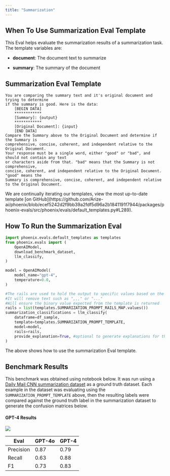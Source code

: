 ```yaml
---
title: "Summarization"
---
```


## When To Use Summarization Eval Template

This Eval helps evaluate the summarization results of a summarization task. The template variables are:

* **document**: The document text to summarize

* **summary**: The summary of the document

## Summarization Eval Template

```
You are comparing the summary text and it's original document and trying to determine
if the summary is good. Here is the data:
    [BEGIN DATA]
    ************
    [Summary]: {output}
    ************
    [Original Document]: {input}
    [END DATA]
Compare the Summary above to the Original Document and determine if the Summary is
comprehensive, concise, coherent, and independent relative to the Original Document.
Your response must be a single word, either "good" or "bad", and should not contain any text
or characters aside from that. "bad" means that the Summary is not comprehensive,
concise, coherent, and independent relative to the Original Document. "good" means the
Summary is comprehensive, concise, coherent, and independent relative to the Original Document.
```

<Info>
We are continually iterating our templates, view the most up-to-date template [on GitHub](https://github.com/Arize-ai/phoenix/blob/ecef5242d2f9bb39a2fdf5d96a2b1841191f7944/packages/phoenix-evals/src/phoenix/evals/default_templates.py#L289).

</Info>

## How To Run the Summarization Eval

```python
import phoenix.evals.default_templates as templates
from phoenix.evals import (
    OpenAIModel,
    download_benchmark_dataset,
    llm_classify,
)

model = OpenAIModel(
    model_name="gpt-4",
    temperature=0.0,
)

#The rails are used to hold the output to specific values based on the template
#It will remove text such as ",,," or "..."
#Will ensure the binary value expected from the template is returned 
rails = list(templates.SUMMARIZATION_PROMPT_RAILS_MAP.values())
summarization_classifications = llm_classify(
    dataframe=df_sample,
    template=templates.SUMMARIZATION_PROMPT_TEMPLATE,
    model=model,
    rails=rails,
    provide_explanation=True, #optional to generate explanations for the value produced by the eval LLM
)
```

The above shows how to use the summarization Eval template.

## Benchmark Results

This benchmark was obtained using notebook below. It was run using a [Daily Mail CNN summarization dataset](https://storage.googleapis.com/arize-phoenix-assets/evals/summarization-classification/summarization-test.jsonl.zip) as a ground truth dataset. Each example in the dataset was evaluating using the `SUMMARIZATION_PROMPT_TEMPLATE` above, then the resulting labels were compared against the ground truth label in the summarization dataset to generate the confusion matrices below.

<Frame caption="Try it out!">
    <Card title="Google Colaboratory" icon="/images/gc.ico" horizontal href="https://colab.research.google.com/github/Arize-ai/phoenix/blob/main/tutorials/evals/evaluate_summarization_classifications.ipynb"/>
</Frame>

#### GPT-4 Results

<Frame caption="">
  <img src="/images/1e9294cc-image.jpeg" />
</Frame>

| Eval      | GPT-4o | GPT-4 |
| --------- | ------ | ----- |
| Precision | 0.87   | 0.79  |
| Recall    | 0.63   | 0.88  |
| F1        | 0.73   | 0.83  |


